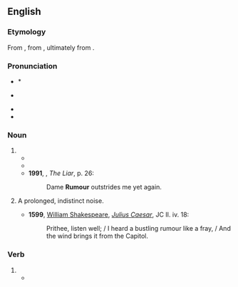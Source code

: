 ==English==
{{wikipedia}}

===Etymology===
From {{der|en|fro|rumeur}}, from {{der|en|la|rūmor||common talk}}, ultimately from {{der|en|ine-pro|*rewH-||to shout, to roar}}.

===Pronunciation===
* * {{a|RP}} {{IPA|en|/ˈɹuːmə(ɹ)/}}
* {{a|GA}} {{IPA|en|/ˈɹuːmɚ/}}
* {{audio|en|en-au-rumour.ogg|Audio (AU)}}
* {{rhymes|en|uːmə(ɹ)|s=2}}

===Noun===
{{en-noun|~}}

# {{alternative spelling of|en|rumor|from=British|from2=Canadian|from3=New Zealand|from4=Australia|from5=Ireland}}
#* {{RQ:Joyce Ulysses|chapter=Episode 16|passage='''Rumour''' had it (though not proved) that she descended from the house of the lords Talbot de Malahide}}
#* {{quote-book|en|year=1922|author=[[w:Michael Arlen|Michael Arlen]]|title=&ldquo;Piracy&rdquo;: A Romantic Chronicle of These Days|chapter=1/1/2|url=http://openlibrary.org/works/OL1519647W|passage=There were '''rumours''', new rumours every morning, delightful and outrageous rumours, so that the lumps in the porridge were swallowed without comment and the fish-cakes were eaten without contumely.}}
#* '''1991''', {{w|Stephen Fry}}, ''The Liar'', p. 26:
#*: Dame '''Rumour''' outstrides me yet again.
# {{lb|en|obsolete}} A prolonged, indistinct noise.
#* '''1599''', [[w: William Shakespeare|William Shakespeare]], ''[[s: The Tragedy of Julius Caesar (unsourced edition)|Julius Caesar]]'', JC II. iv. 18:
#*: Prithee, listen well; / I heard a bustling rumour like a fray, / And the wind brings it from the Capitol.

===Verb===
{{en-verb}}

# {{standard spelling of|en|rumor|from=Commonwealth}}
#* {{quote-journal|en|year=1961|month=November|title=Talking of Trains: Drastic cuts in Scotland?|journal=Trains Illustrated|page=644|text=Two of the four main routes over the Border were '''rumoured''' to be threatened with withdrawal of, or heavy cuts in, passenger services.}}